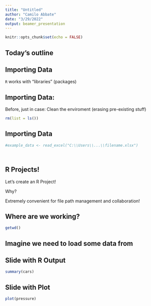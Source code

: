 ```yaml
---
title: "Untitled"
author: "Camilo Abbate"
date: "3/29/2022"
output: beamer_presentation
---
```


```r
knitr::opts_chunk$set(echo = FALSE)
```



## Today's outline

\begin{itemize}

\item Importing data
\begin{itemize}
     \item Excel/CSV
     \item RData
\end{itemize}

\item RProjects


\item Data Types
\begin{itemize}
     \item Characters
     \item Strings
     \item Logicals
     \end{itemize}
		

\item Common Statistics

\item Piping (magrittr package)

\item Some coding to start practicing..
	
\end{itemize}


## Importing Data

`R` works with "libraries" (packages)

\begin{center}
\includegraphics[width=2.72in]{rpacka.jpeg}
\end{center}

## Importing Data: 

Before, just in case:
Clean the enviroment (erasing pre-existing stuff)

```r
rm(list = ls())
```


## Importing Data

```r

#example_data <- read_excel("C:\\Users\\...\\filename.xlsx")




```





## R Projects!

Let's create an R Project!

Why?

Extremely convenient for file path management and collaboration!

## Where are we working?

```r
getwd()
```

## Imagine we need to load some data from

## Slide with R Output

```r
summary(cars)
```

## Slide with Plot

```r
plot(pressure)
```

